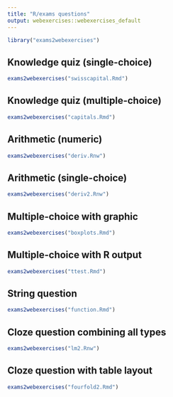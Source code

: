 ```yaml
---
title: "R/exams questions"
output: webexercises::webexercises_default
---
```


```r
library("exams2webexercises")
```

## Knowledge quiz (single-choice)

```r
exams2webexercises("swisscapital.Rmd")
```

## Knowledge quiz (multiple-choice)

```r
exams2webexercises("capitals.Rmd")
```

## Arithmetic (numeric)

```r
exams2webexercises("deriv.Rnw")
```

## Arithmetic (single-choice)

```r
exams2webexercises("deriv2.Rnw")
```

## Multiple-choice with graphic

```r
exams2webexercises("boxplots.Rmd")
```

## Multiple-choice with R output

```r
exams2webexercises("ttest.Rmd")
```

## String question

```r
exams2webexercises("function.Rmd")
```

## Cloze question combining all types

```r
exams2webexercises("lm2.Rnw")
```

## Cloze question with table layout

```r
exams2webexercises("fourfold2.Rmd")
```

